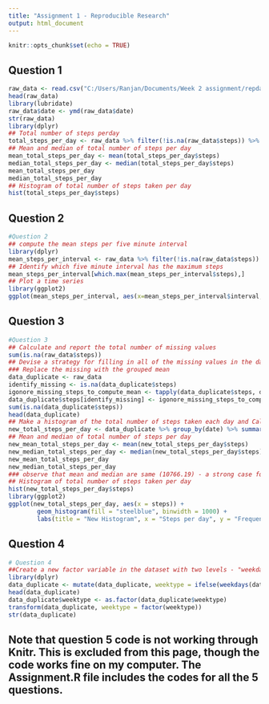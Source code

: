 ```yaml
---
title: "Assignment 1 - Reproducible Research"
output: html_document
---
```


```r
knitr::opts_chunk$set(echo = TRUE)
```

## Question 1
```r
raw_data <- read.csv("C:/Users/Ranjan/Documents/Week 2 assignment/repdata%2Fdata%2Factivity/activity.csv", header = TRUE, sep = ',', colClasses = c("numeric", "character", "integer"))
head(raw_data)
library(lubridate)
raw_data$date <- ymd(raw_data$date)
str(raw_data)
library(dplyr)
## Total number of steps perday
total_steps_per_day <- raw_data %>% filter(!is.na(raw_data$steps)) %>% group_by(date) %>% summarize(steps = sum(steps)) %>% print
## Mean and median of total number of steps per day
mean_total_steps_per_day <- mean(total_steps_per_day$steps)
median_total_steps_per_day <- median(total_steps_per_day$steps)
mean_total_steps_per_day
median_total_steps_per_day
## Histogram of total number of steps taken per day
hist(total_steps_per_day$steps)
```

## Question 2
```r
#Question 2
## compute the mean steps per five minute interval
library(dplyr)
mean_steps_per_interval <- raw_data %>% filter(!is.na(raw_data$steps)) %>% group_by(interval) %>% summarize(steps = mean(steps)) %>% print
## Identify which five minute interval has the maximum steps
mean_steps_per_interval[which.max(mean_steps_per_interval$steps),]
## Plot a time series
library(ggplot2)
ggplot(mean_steps_per_interval, aes(x=mean_steps_per_interval$interval, y=steps)) + geom_line(color = "steelblue") + labs(x = expression("Mean Steps Per Interval"), y = "Steps")
```

## Question 3
```r
#Question 3
## Calculate and report the total number of missing values
sum(is.na(raw_data$steps))
## Devise a strategy for filling in all of the missing values in the dataset
### Replace the missing with the grouped mean
data_duplicate <- raw_data
identify_missing <- is.na(data_duplicate$steps)
igonore_missing_steps_to_compute_mean <- tapply(data_duplicate$steps, data_duplicate$interval, mean, na.rm=TRUE, simplify=TRUE)
data_duplicate$steps[identify_missing] <- igonore_missing_steps_to_compute_mean[as.character(data_duplicate$interval[identify_missing])]
sum(is.na(data_duplicate$steps))
head(data_duplicate)
## Make a histogram of the total number of steps taken each day and Calculate and report the mean and median
new_total_steps_per_day <- data_duplicate %>% group_by(date) %>% summarize(steps = sum(steps)) %>% print
## Mean and median of total number of steps per day
new_mean_total_steps_per_day <- mean(new_total_steps_per_day$steps)
new_median_total_steps_per_day <- median(new_total_steps_per_day$steps)
new_mean_total_steps_per_day
new_median_total_steps_per_day
### observe that mean and median are same (10766.19) - a strong case for normality
## Histogram of total number of steps taken per day
hist(new_total_steps_per_day$steps)
library(ggplot2)
ggplot(new_total_steps_per_day, aes(x = steps)) +
        geom_histogram(fill = "steelblue", binwidth = 1000) +
        labs(title = "New Histogram", x = "Steps per day", y = "Frequency")
```

## Question 4
```r
# Question 4
##Create a new factor variable in the dataset with two levels - "weekday" and "weekend"
library(dplyr)
data_duplicate <- mutate(data_duplicate, weektype = ifelse(weekdays(data_duplicate$date) == "Saturday" | weekdays(data_duplicate$date) == "Sunday", "weekend", "weekday"))
head(data_duplicate)
data_duplicate$weektype <- as.factor(data_duplicate$weektype)
transform(data_duplicate, weektype = factor(weektype))
str(data_duplicate)
```


## Note that question 5 code is not working through Knitr. This is excluded from this page, though the code works fine on my computer. The Assignment.R file includes the codes for all the 5 questions.











